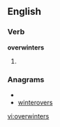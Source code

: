 ==English==

===Verb===
'''overwinters'''

# {{third-person singular of|[[overwinter]]}}

===Anagrams===
* {{alphagram|eeinorrstvw}}
* [[winterovers#English|winterovers]]

[[vi:overwinters]]